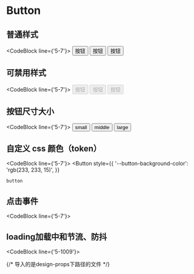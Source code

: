 
# Button

## 普通样式

<CodeBlock line={'5-7'}>
  <Button type="primary">按钮</Button>
  <Button>按钮</Button>
  <Button type="text">按钮</Button>
</CodeBlock>

## 可禁用样式

<CodeBlock line={'5-7'}>
  <Button type="primary" disabled>
    按钮
  </Button>
  <Button disabled>按钮</Button>
  <Button type="text" disabled>
    按钮
  </Button>
</CodeBlock>

## 按钮尺寸大小

<CodeBlock line={'5-7'}>
  <Button size="small">small</Button>
  <Button size="middle">middle</Button>
  <Button size="large">large</Button>
</CodeBlock>

## 自定义 css 颜色（token）

<CodeBlock line={'5-7'}>
  <Button
    style={{
      '--button-background-color': 'rgb(233, 233, 15)',
    }}
  >
    button
  </Button>
</CodeBlock>

## 点击事件

<CodeBlock line={'5-7'}>
  <OnClick />
</CodeBlock>

## loading加载中和节流、防抖

<CodeBlock line={'5-1009'}>
  <Loading />
</CodeBlock>

{/* 导入的是design-props下路径的文件 */}
<Api path="/components/button.ts" />
